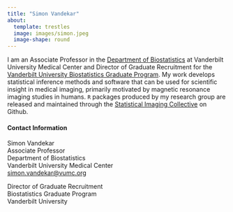```yaml
---
title: "Simon Vandekar"
about:
  template: trestles
  image: images/simon.jpeg
  image-shape: round
---
```


<!-- ## Associate Professor of Biostatistics, Vanderbilt University Medical Center -->

<!-- <br><img src="images/simon.jpeg" alt="Simon" style="width:50%"><br> -->

I am an Associate Professor in the [Department of Biostatistics](https://www.vumc.org/biostatistics) at Vanderbilt University Medical Center and Director of Graduate Recruitment for the [Vanderbilt University Biostatistics Graduate Program](https://www.vanderbilt.edu/biostatistics-graduate/).
My work develops statistical inference methods and software that can be used for scientific insight in medical imaging, primarily motivated by magnetic resonance imaging studies in humans.
`R` packages produced by my research group are released and maintained through the [Statistical Imaging Collective](https://github.com/statimagcoll) on Github.



#### Contact Information

Simon Vandekar  
Associate Professor   
Department of Biostatistics  
Vanderbilt University Medical Center  
[simon.vandekar@vumc.org](mailto:simon.vandekar@vumc.org)

Director of Graduate Recruitment  
Biostatistics Graduate Program  
Vanderbilt University